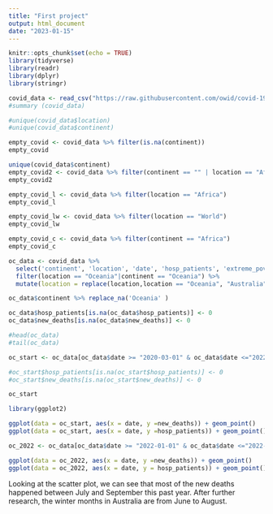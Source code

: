 ```yaml
---
title: "First project"
output: html_document
date: "2023-01-15"
---
```


```r
knitr::opts_chunk$set(echo = TRUE)
library(tidyverse)
library(readr)
library(dplyr)
library(stringr)
```

```r
covid_data <- read_csv("https://raw.githubusercontent.com/owid/covid-19-data/master/public/data/owid-covid-data.csv")
#summary (covid_data)
```

```r
#unique(covid_data$location)
#unique(covid_data$continent)

empty_covid <- covid_data %>% filter(is.na(continent))
empty_covid 

unique(covid_data$continent)
empty_covid2 <- covid_data %>% filter(continent == "" | location == "Africa")
empty_covid2

empty_covid_l <- covid_data %>% filter(location == "Africa")
empty_covid_l

empty_covid_lw <- covid_data %>% filter(location == "World")
empty_covid_lw

empty_covid_c <- covid_data %>% filter(continent == "Africa")
empty_covid_c

```

```r
oc_data <- covid_data %>% 
  select('continent', 'location', 'date', 'hosp_patients', 'extreme_poverty','new_deaths', 'total_deaths') %>%
  filter(location == "Oceania"|continent == "Oceania") %>%
  mutate(location = replace(location,location == "Oceania", "Australia"))

oc_data$continent %>% replace_na('Oceania' )

oc_data$hosp_patients[is.na(oc_data$hosp_patients)] <- 0
oc_data$new_deaths[is.na(oc_data$new_deaths)] <- 0

#head(oc_data)
#tail(oc_data)
```
```r
oc_start <- oc_data[oc_data$date >= "2020-03-01" & oc_data$date <="2022-12-31", ]

#oc_start$hosp_patients[is.na(oc_start$hosp_patients)] <- 0
#oc_start$new_deaths[is.na(oc_start$new_deaths)] <- 0

oc_start
```
```r
library(ggplot2)

ggplot(data = oc_start, aes(x = date, y =new_deaths)) + geom_point()
ggplot(data = oc_start, aes(x = date, y =hosp_patients)) + geom_point()
```

```r
oc_2022 <- oc_data[oc_data$date >= "2022-01-01" & oc_data$date <="2022-12-31", ]

ggplot(data = oc_2022, aes(x = date, y =new_deaths)) + geom_point()
ggplot(data = oc_2022, aes(x = date, y = hosp_patients)) + geom_point()
```
Looking at the scatter plot, we can see that most of the new deaths happened between July and September this past year. After further research, the winter months in Australia are from June to August. 

